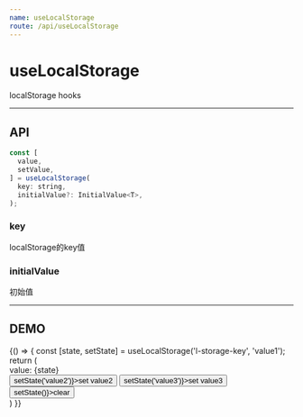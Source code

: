 ```yaml
---
name: useLocalStorage
route: /api/useLocalStorage
---
```



# useLocalStorage #

localStorage hooks

<hr />

## API ##
```jsx
const [
  value,
  setValue,
] = useLocalStorage(
  key: string,
  initialValue?: InitialValue<T>,
);
```


### key
localStorage的key值

### initialValue
初始值


<hr />

## DEMO ##

<Playground>
  {() => {
    const [state, setState] = useLocalStorage('l-storage-key', 'value1');
    return (
      <div>
        <div>value: {state}</div>
        <button onClick={() => setState('value2')}>set value2</button>
        <button onClick={() => setState('value3')}>set value3</button>
        <button onClick={() => setState()}>clear</button>
      </div>
    )
  }}
</Playground>


